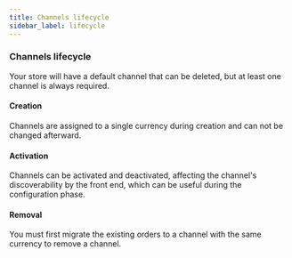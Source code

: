 ```yaml
---
title: Channels lifecycle
sidebar_label: lifecycle
---
```


### Channels lifecycle

Your store will have a default channel that can be deleted, but at least one channel is always required.

#### Creation

Channels are assigned to a single currency during creation and can not be changed afterward.

#### Activation

Channels can be activated and deactivated, affecting the channel's discoverability by the front end, which can be useful during the configuration phase.

#### Removal

You must first migrate the existing orders to a channel with the same currency to remove a channel.
